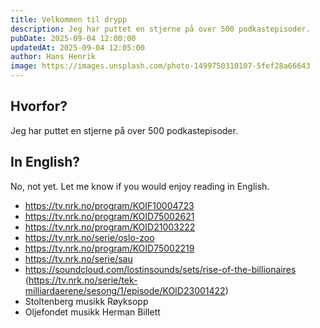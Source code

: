 ```yaml
---
title: Velkommen til drypp
description: Jeg har puttet en stjerne på over 500 podkastepisoder.
pubDate: 2025-09-04 12:00:00
updatedAt: 2025-09-04 12:05:00
author: Hans Henrik
image: https://images.unsplash.com/photo-1499750310107-5fef28a66643
---
```



## Hvorfor?

Jeg har puttet en stjerne på over 500 podkastepisoder.

## In English?

No, not yet. Let me know if you would enjoy reading in English.

- https://tv.nrk.no/program/KOIF10004723
- https://tv.nrk.no/program/KOID75002621
- https://tv.nrk.no/program/KOID21003222
- https://tv.nrk.no/serie/oslo-zoo
- https://tv.nrk.no/program/KOID75002219
- https://tv.nrk.no/serie/sau
- https://soundcloud.com/lostinsounds/sets/rise-of-the-billionaires (https://tv.nrk.no/serie/tek-milliardaerene/sesong/1/episode/KOID23001422)
- Stoltenberg musikk Røyksopp
- Oljefondet musikk Herman Billett